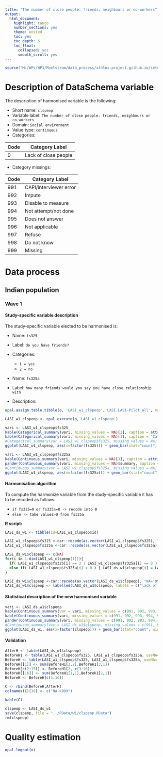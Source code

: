 ```yaml
---
title: "The number of close people: friends, neighbours or co-workers"
output:
  html_document:
    highlight: tango
    number_sections: yes
    theme: united
    toc: yes
    toc_depth: 6
    toc_float:
      collapsed: yes
      smooth_scroll: yes
---
```


<!-- ########################################################## --> 

<!-- # Installation, loading packages -->
<!-- **R script:** -->

```r
source("M:/WPs/WP1/Maelstrom/data_process/athlos-project.github.io/setup_ania.r")
```

<!-- ########################################################## --> 



# Description of DataSchema variable

The description of harmonised variable is the following:

* Short name: `clspeop`
* Variable label: `The number of close people: friends, neighbours or co-workers`
* Domain: `Social environment`
* Value type: `continuous`
* Categories:

**Code** | **Category Label**
-------- | ------------------
0        | Lack of close people


* Category missings: 

**Code** | **Category Label**
----| ------------------
991 | CAPI/interviewer error
992 | Impute
993 | Disable to measure
994 | Not attempt/not done
995 | Does not answer
996 | Not applicable
997 | Refuse
998 | Do not know
999 | Missing



<!-- ########################################################## --> 

# Data process

## Indian population
### Wave 1 

#### Study-specific variable description

The study-specific variable elected to be harmonised is:

* Name: `fs325`
* Label: `do you have friends?`
* Categories:
    + `1 = yes`
    + `2 = no`

* Name: `fs325a`
* Label: `how many friends would you say you have close relationship with`

    
* Description: 
```r
opal.assign.table.tibble(o, 'LASI_w1_clspeop','LASI.LASI-Pilot_all', variables=list('fs325', 'fs325a'), missings = TRUE)
```

```r
LASI_w1_clspeop <- opal.execute(o,'LASI_w1_clspeop')

vari <- LASI_w1_clspeop$fs325
kable(Categorical_summary(vari, missing_values = NA)[2], caption = attributes(vari)$`spss::shortName`)
kable(Categorical_summary(vari, missing_values = NA)[1], caption = "Category")
#Categorical_summary(var = LASI_w1_clspeop$fs325, missing_values = NA)
ggplot(LASI_w1_clspeop, aes(x=factor(fs325))) + geom_bar(stat="count", width=0.4, fill="steelblue") + xlab("Do you have friends?") + ylab("Frequency")

vari <- LASI_w1_clspeop$fs325a
kable(Continuous_summary(vari, missing_values = NA)[3], caption = attributes(vari)$`spss::shortName`) 
pander(Continuous_summary(vari, missing_values = NA)$summary, caption = "Summary")
#Continuous_summary(var = LASI_w1_clspeop$fs325a, missing_values = NA)
ggplot(LASI_w1_clspeop, aes(x=factor(fs325a))) + geom_bar(stat="count", width=0.4, fill="steelblue") + xlab("How many of his/her friends he/she has a close relationship") + ylab("Frequency")
```

#### Harmonisation algorithm
To compute the harmonize variable from the study-specific variable it has to be recoded as follows:

* `if fs325=0 or fs325a=0 -> recode into 0`
* `else -> take values>0 from fs325a`

**R script:**

```r
LASI_ds_w1 <- tibble(id=LASI_w1_clspeop$id)

LASI_w1_clspeop$fs325 <-car::recode(as.vector(LASI_w1_clspeop$fs325), "NA='-999'")
LASI_w1_clspeop$fs325a <-car::recode(as.vector(LASI_w1_clspeop$fs325a), "NA='-999'")

LASI_ds_w1$clspeop <- c(NA)   
for(i in 1:dim(LASI_w1_clspeop[1])){
  if( LASI_w1_clspeop$fs325[i] == 2 | LASI_w1_clspeop$fs325a[i] == 0 ) { LASI_ds_w1$clspeop[i] = 0 }
  else if( LASI_w1_clspeop$fs325a[i] > 0 ) { LASI_ds_w1$clspeop[i] = LASI_w1_clspeop$fs325a[i] }
}

LASI_ds_w1$clspeop <-car::recode(as.vector(LASI_ds_w1$clspeop), "NA='999'")
LASI_ds_w1$clspeop <- labelled(LASI_ds_w1$clspeop, labels = c("lack of close people"=0, "Missing"=999, "Do not know"=998, "Refuse"=997, "Not applicable"=996, "Don't answer"=995,  "Not attempt/not done/not yet recorded"=994, "Disable to measure"=993, "Impute"=992, "CAPI/interviewer error"=991))
```

#### Statistical description of the new harmonised variable
```r
vari <- LASI_ds_w1$clspeop
kable(Continuous_summary(var = vari, missing_values = c(991, 992, 993, 994, 995, 996, 997, 998, 999))[3])
kable(Continuous_summary(vari, missing_values = c(991, 992, 993, 994, 995, 996, 997, 998, 999))[2], caption = "Values")
pander(Continuous_summary(vari, missing_values = c(991, 992, 993, 994, 995, 996, 997, 998, 999))$summary, caption = "Summary")
#Continuous_summary(var = LASI_ds_w1$clspeop, missing_values = c(991, 992, 993, 994, 995, 996, 997, 998, 999))
ggplot(LASI_ds_w1, aes(x=factor(clspeop))) + geom_bar(stat="count", width=0.4, fill="steelblue") + xlab("The number of close persons: friends, neighbours or co-workers") + ylab("Frequency")
```

#### Validation
```r
AfterH <- table(LASI_ds_w1$clspeop)
BeforeH1 <- table(LASI_w1_clspeop$fs325, LASI_w1_clspeop$fs325a, useNA='ifany')
BeforeH <- table(LASI_w1_clspeop$fs325, LASI_w1_clspeop$fs325a, useNA='ifany')
BeforeH[[1]] <- sum(BeforeH1[2,2],BeforeH1[3,1])
BeforeH[c(2:15)] <- BeforeH1[2, c(3:16)]
BeforeH[[16]] <- sum(BeforeH1[1,1],BeforeH1[2,1])
BeforeH <- BeforeH[c(1:16)]

C <- rbind(BeforeH,AfterH)
colnames(C)[16] <- c("NA->999")

kable(C)
```


```r
clspeop <- LASI_ds_w1
save(clspeop, file = "../RData/w1/clspeop.RData")
rm(clspeop)


```

# Quality estimation
```r
opal.logout(o)
```
